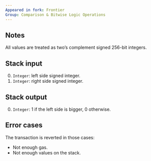 ```yaml
---
Appeared in fork: Frontier
Group: Comparison & Bitwise Logic Operations
---
```


## Notes

All values are treated as two’s complement signed 256-bit integers.

## Stack input

0. `Integer`: left side signed integer.
1. `Integer`: right side signed integer.

## Stack output

0. `Integer`: 1 if the left side is bigger, 0 otherwise.

## Error cases

The transaction is reverted in those cases:
- Not enough gas.
- Not enough values on the stack.

